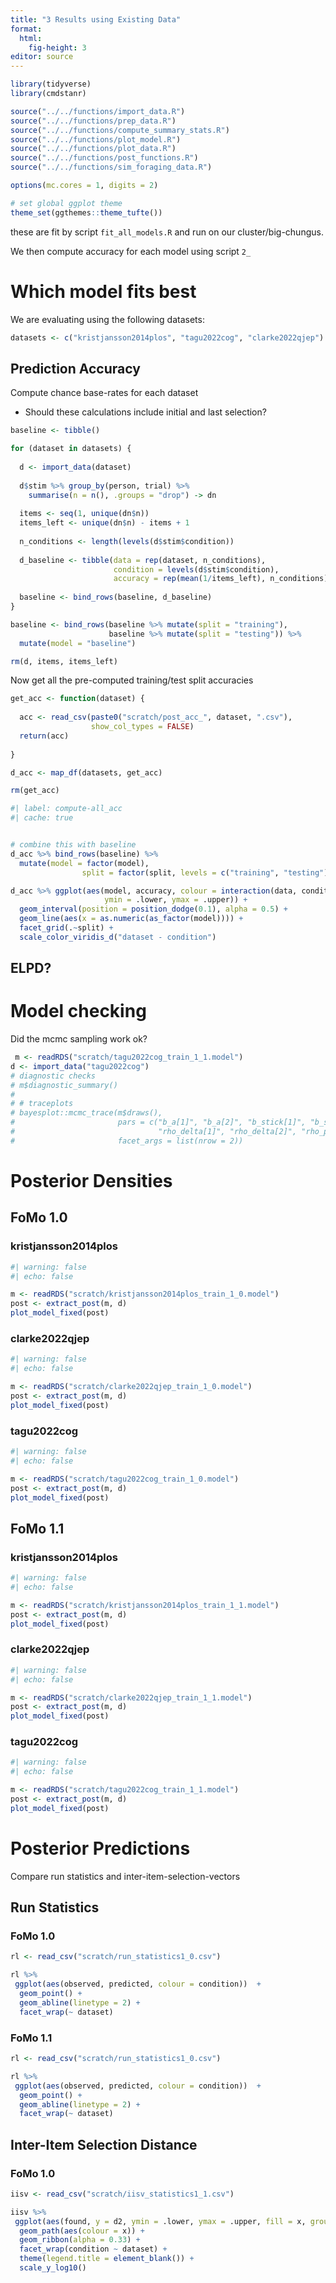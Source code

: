 ```yaml
---
title: "3 Results using Existing Data"
format: 
  html:
    fig-height: 3
editor: source
---
```


```r
library(tidyverse)
library(cmdstanr)

source("../../functions/import_data.R")
source("../../functions/prep_data.R")
source("../../functions/compute_summary_stats.R")
source("../../functions/plot_model.R")
source("../../functions/plot_data.R")
source("../../functions/post_functions.R")
source("../../functions/sim_foraging_data.R")

options(mc.cores = 1, digits = 2)

# set global ggplot theme
theme_set(ggthemes::theme_tufte())
```

these are fit by script `fit_all_models.R` and run on our cluster/big-chungus.

We then compute accuracy for each model using script `2_`

# Which model fits best 

We are evaluating using the following datasets:

```r
datasets <- c("kristjansson2014plos", "tagu2022cog", "clarke2022qjep")
```

## Prediction Accuracy

Compute chance base-rates for each dataset

- Should these calculations include initial and last selection?

```r

baseline <- tibble()

for (dataset in datasets) {
  
  d <- import_data(dataset)
  
  d$stim %>% group_by(person, trial) %>%
    summarise(n = n(), .groups = "drop") -> dn
  
  items <- seq(1, unique(dn$n))
  items_left <- unique(dn$n) - items + 1
  
  n_conditions <- length(levels(d$stim$condition))
  
  d_baseline <- tibble(data = rep(dataset, n_conditions),
                       condition = levels(d$stim$condition),
                       accuracy = rep(mean(1/items_left), n_conditions))
  
  baseline <- bind_rows(baseline, d_baseline)
}

baseline <- bind_rows(baseline %>% mutate(split = "training"),
                      baseline %>% mutate(split = "testing")) %>%
  mutate(model = "baseline")

rm(d, items, items_left)
```

Now get all the pre-computed training/test split accuracies

```r
get_acc <- function(dataset) {
  
  acc <- read_csv(paste0("scratch/post_acc_", dataset, ".csv"),
                  show_col_types = FALSE)
  return(acc)
  
} 

d_acc <- map_df(datasets, get_acc)

rm(get_acc)
```

```r
#| label: compute-all_acc
#| cache: true


# combine this with baseline
d_acc %>% bind_rows(baseline) %>%
  mutate(model = factor(model),
                split = factor(split, levels = c("training", "testing"))) -> d_acc

d_acc %>% ggplot(aes(model, accuracy, colour = interaction(data, condition),
                     ymin = .lower, ymax = .upper)) + 
  geom_interval(position = position_dodge(0.1), alpha = 0.5) +
  geom_line(aes(x = as.numeric(as_factor(model)))) + 
  facet_grid(.~split) +
  scale_color_viridis_d("dataset - condition")
```

## ELPD? 


# Model checking

Did the mcmc sampling work ok? 

```r

 m <- readRDS("scratch/tagu2022cog_train_1_1.model")
d <- import_data("tagu2022cog")
# diagnostic checks
# m$diagnostic_summary()
# 
# # traceplots
# bayesplot::mcmc_trace(m$draws(),
#                       pars = c("b_a[1]", "b_a[2]", "b_stick[1]", "b_stick[2]", 
#                                "rho_delta[1]", "rho_delta[2]", "rho_psi[1]", "rho_psi[2]"),
#                       facet_args = list(nrow = 2))
```


# Posterior Densities

## FoMo 1.0

### kristjansson2014plos

```r
#| warning: false
#| echo: false

m <- readRDS("scratch/kristjansson2014plos_train_1_0.model")
post <- extract_post(m, d)
plot_model_fixed(post)
```
### clarke2022qjep

```r
#| warning: false
#| echo: false

m <- readRDS("scratch/clarke2022qjep_train_1_0.model")
post <- extract_post(m, d)
plot_model_fixed(post)
```

### tagu2022cog

```r
#| warning: false
#| echo: false

m <- readRDS("scratch/tagu2022cog_train_1_0.model")
post <- extract_post(m, d)
plot_model_fixed(post)
```


## FoMo 1.1

### kristjansson2014plos

```r
#| warning: false
#| echo: false

m <- readRDS("scratch/kristjansson2014plos_train_1_1.model")
post <- extract_post(m, d)
plot_model_fixed(post)
```
### clarke2022qjep

```r
#| warning: false
#| echo: false

m <- readRDS("scratch/clarke2022qjep_train_1_1.model")
post <- extract_post(m, d)
plot_model_fixed(post)
```

### tagu2022cog

```r
#| warning: false
#| echo: false

m <- readRDS("scratch/tagu2022cog_train_1_1.model")
post <- extract_post(m, d)
plot_model_fixed(post)
```

# Posterior Predictions

Compare run statistics and inter-item-selection-vectors

## Run Statistics

### FoMo 1.0

```r
rl <- read_csv("scratch/run_statistics1_0.csv")

rl %>%
 ggplot(aes(observed, predicted, colour = condition))  +
  geom_point() + 
  geom_abline(linetype = 2) + 
  facet_wrap(~ dataset)
```

### FoMo 1.1

```r
rl <- read_csv("scratch/run_statistics1_0.csv")

rl %>%
 ggplot(aes(observed, predicted, colour = condition))  +
  geom_point() + 
  geom_abline(linetype = 2) + 
  facet_wrap(~ dataset)
```


## Inter-Item Selection Distance

### FoMo 1.0

```r
iisv <- read_csv("scratch/iisv_statistics1_1.csv")

iisv %>%
 ggplot(aes(found, y = d2, ymin = .lower, ymax = .upper, fill = x, group = interaction(x, .width)))  +
  geom_path(aes(colour = x)) + 
  geom_ribbon(alpha = 0.33) + 
  facet_wrap(condition ~ dataset) +
  theme(legend.title = element_blank()) + 
  scale_y_log10()
```
